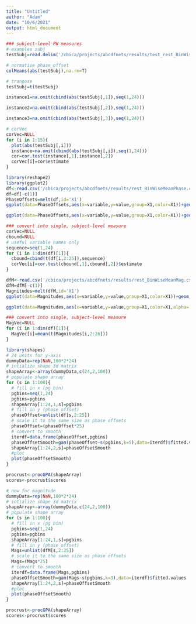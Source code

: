 ```yaml
---
title: "Untitled"
author: "Adam"
date: "10/6/2021"
output: html_document
---
```


```r
### subject-level PW measures
# examples subj
testSubj=read.delim('/cbica/projects/abcdfnets/results/test_rest_BinWisePhase.csv',header=F,sep=' ')

# normative phase offset
colMeans(abs(testSubj),na.rm=T)

# tranpose
testSubj=t(testSubj)

instance1=na.omit(cbind(abs(testSubj[,1]),seq(1,24)))

instance2=na.omit(cbind(abs(testSubj[,2]),seq(1,24)))

instance3=na.omit(cbind(abs(testSubj[,3]),seq(1,24)))

# corVec
corVec=NULL
for (i in 1:15){
  plot(abs(testSubj[,i]))
  instance=na.omit(cbind(abs(testSubj[,i]),seq(1,24)))
  cor=cor.test(instance[,1],instance[,2])
  corVec[i]=cor$estimate
}
```

```r
library(reshape2)
library(ggplot2)
df<-read.csv('/cbica/projects/abcdfnets/results/rest_BinWiseMeanPhase.csv')
df=df[-c(1)]
PhaseOffsets=melt(df,id='X1')
ggplot(data=PhaseOffsets,aes(x=variable,y=value,group=X1,color=X1))+geom_line(alpha=.5)+scale_color_gradientn(colours = rainbow(5))

ggplot(data=PhaseOffsets,aes(x=variable,y=value,group=X1,color=X1))+geom_smooth(method='gam',alpha=.2,se=F)+scale_color_gradientn(colours = rainbow(5))+theme_classic()+xlab('PG Bin')+ylab('Phase Offset from top PG bin')

### convert into single, subject-level measure
corVec=NULL
cbound=NULL
# useful variable names only
sequence=seq(1,24)
for (i in 1:dim(df)[1]){
  cbound=cbind(t(df[i,2:25]),sequence)
  corVec[i]=cor.test(cbound[,1],cbound[,2])$estimate
}
```

```r
dfM<-read.csv('/cbica/projects/abcdfnets/results/rest_BinWiseMeanMag.csv')
dfM=dfM[-c(1)]
Magnitudes=melt(dfM,id='X1')
ggplot(data=Magnitudes,aes(x=variable,y=value,group=X1,color=X1))+geom_line(alpha=.5)+scale_color_gradientn(colours = rainbow(5))+theme_classic()+xlab('PG Bin')+ylab('Mean Magnitude of Wave Peak')

ggplot(data=Magnitudes,aes(x=variable,y=value,group=X1,color=X1,alpha=.3))+geom_smooth(method='gam',alpha=.2,se=F)+scale_color_gradientn(colours = rainbow(5))+theme_classic()+xlab('PG Bin')+ylab('Mean Magnitude of Wave Peak')

### convert into single, subject-level measure
MagVec=NULL
for (i in 1:dim(df)[1]){
  MagVec[i]=mean(t(Magnitudes[i,2:26]))
}

```

```r
library(shapes)
# 24 units for y-axis
dummyData=rep(NaN,100*2*24)
# intialize shape 3d matrix
shapeArray<-array(dummyData,c(24,2,100))
# populate shape array
for (s in 1:100){
  # fill in x (pg bin)
  pgbins=seq(1,24)
  pgbins=pgbins
  shapeArray[1:24,1,s]=pgbins
  # fill in y (phase offset)
  phaseOffset=unlist(df[s,2:25])
  # scale it to the same size as phase offsets
  phaseOffset=(phaseOffset*25)
  # convert to smooth
  iterdf=data.frame(phaseOffset,pgbins)
  phaseOffsetSmooth=gam(phaseOffset~s(pgbins,k=5),data=iterdf)$fitted.values
  shapeArray[1:24,2,s]=phaseOffsetSmooth
  #plot
  plot(phaseOffsetSmooth)
}

procrust<-procGPA(shapeArray)
scores<-procrust$scores
```

```r
# now for magnitude
dummyData=rep(NaN,100*2*24)
# intialize shape 3d matrix
shapeArray<-array(dummyData,c(24,2,100))
# populate shape array
for (s in 1:100){
  # fill in x (pg bin)
  pgbins=seq(1,24)
  pgbins=pgbins
  shapeArray[1:24,1,s]=pgbins
  # fill in y (phase offset)
  Mags=unlist(dfM[s,2:25])
  # scale it to the same size as phase offsets
  Mags=(Mags*25)
  # convert to smooth
  iterdf=data.frame(Mags,pgbins)
  phaseOffsetSmooth=gam(Mags~s(pgbins,k=3),data=iterdf)$fitted.values
  shapeArray[1:24,2,s]=phaseOffsetSmooth
  #plot
  plot(phaseOffsetSmooth)
}

procrust<-procGPA(shapeArray)
scores<-procrust$scores
```